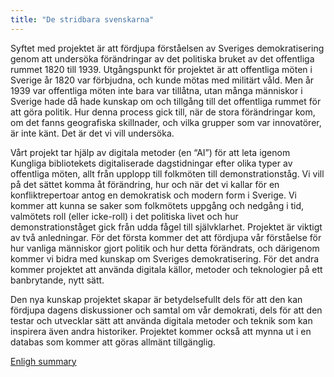 ```yaml
---
title: "De stridbara svenskarna"
---
```


Syftet med projektet är att fördjupa förståelsen av Sveriges demokratisering genom att undersöka förändringar
av det politiska bruket av det offentliga rummet 1820 till 1939. Utgångspunkt för projektet är att offentliga möten
i Sverige år 1820 var förbjudna, och kunde mötas med militärt våld. Men år 1939 var offentliga möten inte bara
var tillåtna, utan många människor i Sverige hade då hade kunskap om och tillgång till det offentliga rummet för
att göra politik. Hur denna process gick till, när de stora förändringar kom, om det fanns geografiska skillnader,
och vilka grupper som var innovatörer, är inte känt. Det är det vi vill undersöka.

Vårt projekt tar hjälp av digitala metoder (en “AI”) för att leta igenom Kungliga bibliotekets digitaliserade
dagstidningar efter olika typer av offentliga möten, allt från upplopp till folkmöten till demonstrationståg. Vi vill på
det sättet komma åt förändring, hur och när det vi kallar för en konfliktrepertoar antog en demokratisk och
modern form i Sverige. Vi kommer att kunna se saker som folkmötets uppgång och nedgång i tid, valmötets roll
(eller icke-roll) i det politiska livet och hur demonstrationståget gick från udda fågel till självklarhet.
Projektet är viktigt av två anledningar. För det första kommer det att fördjupa vår förståelse för hur vanliga
människor gjort politik och hur detta förändrats, och därigenom kommer vi bidra med kunskap om Sveriges
demokratisering. För det andra kommer projektet att använda digitala källor, metoder och teknologier på ett
banbrytande, nytt sätt.

Den nya kunskap projektet skapar är betydelsefullt dels för att den kan fördjupa dagens diskussioner och samtal
om vår demokrati, dels för att den testar och utvecklar sätt att använda digitala metoder och teknik som kan
inspirera även andra historiker. Projektet kommer också att mynna ut i en databas som kommer att göras
allmänt tillgänglig.

[Enligh summary](en/about.qmd)
